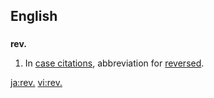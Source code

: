 {{also|Rev|Rev.|rev}}
==English==

==={{abbreviation}}===
'''rev.'''

# {{law}} In [[case citation]]s, abbreviation for [[reversed]].

[[ja:rev.]]
[[vi:rev.]]
